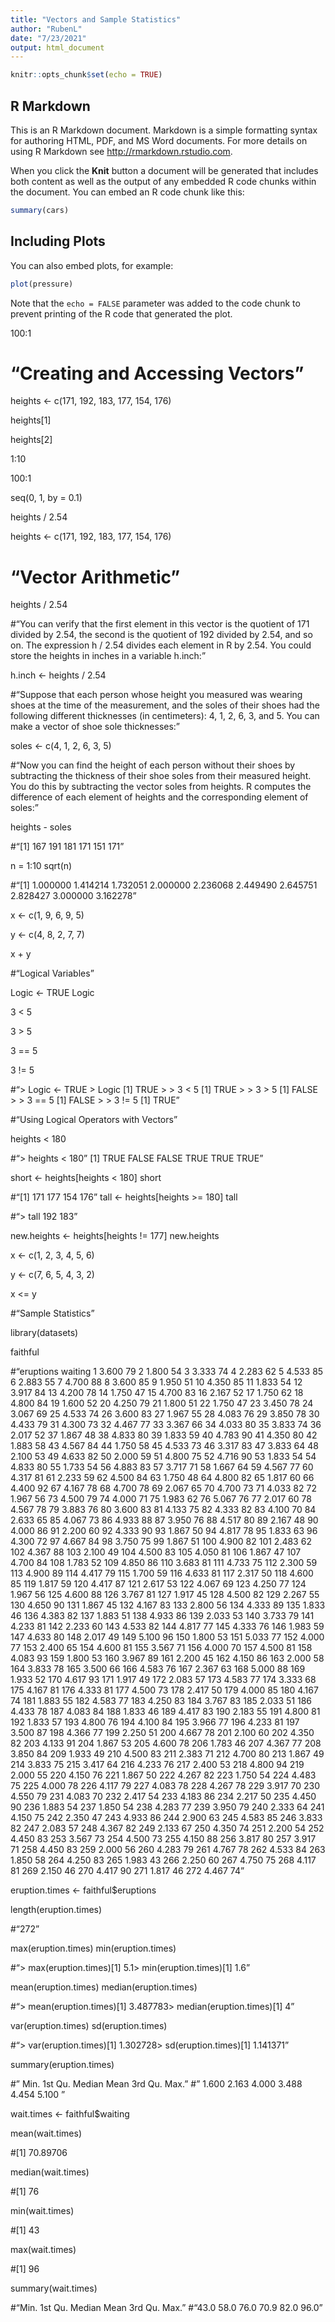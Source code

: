 ```yaml
---
title: "Vectors and Sample Statistics"
author: "RubenL"
date: "7/23/2021"
output: html_document
---
```


```r
knitr::opts_chunk$set(echo = TRUE)
```

## R Markdown

This is an R Markdown document. Markdown is a simple formatting syntax for authoring HTML, PDF, and MS Word documents. For more details on using R Markdown see <http://rmarkdown.rstudio.com>.

When you click the **Knit** button a document will be generated that includes both content as well as the output of any embedded R code chunks within the document. You can embed an R code chunk like this:

```r
summary(cars)
```

## Including Plots

You can also embed plots, for example:

```r
plot(pressure)
```

Note that the `echo = FALSE` parameter was added to the code chunk to prevent printing of the R code that generated the plot.

100:1

# "Creating and Accessing Vectors"

heights <- c(171, 192, 183, 177, 154, 176)

heights[1]

heights[2]

1:10

100:1

seq(0, 1, by = 0.1)

heights / 2.54

heights <- c(171, 192, 183, 177, 154, 176)


# "Vector Arithmetic"

heights / 2.54

#"You can verify that the first element in this vector is the quotient of 171 divided by 2.54, the second is the quotient of 192 divided by 2.54, and so on. The expression h / 2.54 divides each element in R by 2.54. You could store the heights in inches in a variable h.inch:"

h.inch <- heights / 2.54

#"Suppose that each person whose height you measured was wearing shoes at the time of the measurement, and the soles of their shoes had the following different thicknesses (in centimeters): 4, 1, 2, 6, 3, and 5. You can make a vector of shoe sole thicknesses:"

soles <- c(4, 1, 2, 6, 3, 5)

#"Now you can find the height of each person without their shoes by subtracting the thickness of their shoe soles from their measured height. You do this by subtracting the vector soles from heights. R computes the difference of each element of heights and the corresponding element of soles:"

heights - soles

#"[1] 167 191 181 171 151 171"


n = 1:10
sqrt(n)

#"[1] 1.000000 1.414214 1.732051 2.000000 2.236068 2.449490 2.645751 2.828427 3.000000 3.162278"

x <- c(1, 9, 6, 9, 5)

y <- c(4, 8, 2, 7, 7)

x + y

#"Logical Variables"

Logic <- TRUE
Logic

3 < 5

3 > 5

3 == 5

3 != 5

#"> Logic <- TRUE
> Logic
[1] TRUE
> 
> 3 < 5
[1] TRUE
> 
> 3 > 5
[1] FALSE
> 
> 3 == 5
[1] FALSE
> 
> 3 != 5
[1] TRUE"


#"Using Logical Operators with Vectors"

heights < 180

#"> heights < 180"
[1]  TRUE FALSE FALSE  TRUE  TRUE  TRUE"

short <- heights[heights < 180]
short

#"[1] 171 177 154 176"
tall <- heights[heights >= 180]
tall

#"> tall 192 183"

new.heights <- heights[heights != 177]
new.heights


x <- c(1, 2, 3, 4, 5, 6)

y <- c(7, 6, 5, 4, 3, 2)

x <= y


#"Sample Statistics"


library(datasets)

faithful 

#"eruptions waiting
1       3.600      79
2       1.800      54
3       3.333      74
4       2.283      62
5       4.533      85
6       2.883      55
7       4.700      88
8       3.600      85
9       1.950      51
10      4.350      85
11      1.833      54
12      3.917      84
13      4.200      78
14      1.750      47
15      4.700      83
16      2.167      52
17      1.750      62
18      4.800      84
19      1.600      52
20      4.250      79
21      1.800      51
22      1.750      47
23      3.450      78
24      3.067      69
25      4.533      74
26      3.600      83
27      1.967      55
28      4.083      76
29      3.850      78
30      4.433      79
31      4.300      73
32      4.467      77
33      3.367      66
34      4.033      80
35      3.833      74
36      2.017      52
37      1.867      48
38      4.833      80
39      1.833      59
40      4.783      90
41      4.350      80
42      1.883      58
43      4.567      84
44      1.750      58
45      4.533      73
46      3.317      83
47      3.833      64
48      2.100      53
49      4.633      82
50      2.000      59
51      4.800      75
52      4.716      90
53      1.833      54
54      4.833      80
55      1.733      54
56      4.883      83
57      3.717      71
58      1.667      64
59      4.567      77
60      4.317      81
61      2.233      59
62      4.500      84
63      1.750      48
64      4.800      82
65      1.817      60
66      4.400      92
67      4.167      78
68      4.700      78
69      2.067      65
70      4.700      73
71      4.033      82
72      1.967      56
73      4.500      79
74      4.000      71
75      1.983      62
76      5.067      76
77      2.017      60
78      4.567      78
79      3.883      76
80      3.600      83
81      4.133      75
82      4.333      82
83      4.100      70
84      2.633      65
85      4.067      73
86      4.933      88
87      3.950      76
88      4.517      80
89      2.167      48
90      4.000      86
91      2.200      60
92      4.333      90
93      1.867      50
94      4.817      78
95      1.833      63
96      4.300      72
97      4.667      84
98      3.750      75
99      1.867      51
100     4.900      82
101     2.483      62
102     4.367      88
103     2.100      49
104     4.500      83
105     4.050      81
106     1.867      47
107     4.700      84
108     1.783      52
109     4.850      86
110     3.683      81
111     4.733      75
112     2.300      59
113     4.900      89
114     4.417      79
115     1.700      59
116     4.633      81
117     2.317      50
118     4.600      85
119     1.817      59
120     4.417      87
121     2.617      53
122     4.067      69
123     4.250      77
124     1.967      56
125     4.600      88
126     3.767      81
127     1.917      45
128     4.500      82
129     2.267      55
130     4.650      90
131     1.867      45
132     4.167      83
133     2.800      56
134     4.333      89
135     1.833      46
136     4.383      82
137     1.883      51
138     4.933      86
139     2.033      53
140     3.733      79
141     4.233      81
142     2.233      60
143     4.533      82
144     4.817      77
145     4.333      76
146     1.983      59
147     4.633      80
148     2.017      49
149     5.100      96
150     1.800      53
151     5.033      77
152     4.000      77
153     2.400      65
154     4.600      81
155     3.567      71
156     4.000      70
157     4.500      81
158     4.083      93
159     1.800      53
160     3.967      89
161     2.200      45
162     4.150      86
163     2.000      58
164     3.833      78
165     3.500      66
166     4.583      76
167     2.367      63
168     5.000      88
169     1.933      52
170     4.617      93
171     1.917      49
172     2.083      57
173     4.583      77
174     3.333      68
175     4.167      81
176     4.333      81
177     4.500      73
178     2.417      50
179     4.000      85
180     4.167      74
181     1.883      55
182     4.583      77
183     4.250      83
184     3.767      83
185     2.033      51
186     4.433      78
187     4.083      84
188     1.833      46
189     4.417      83
190     2.183      55
191     4.800      81
192     1.833      57
193     4.800      76
194     4.100      84
195     3.966      77
196     4.233      81
197     3.500      87
198     4.366      77
199     2.250      51
200     4.667      78
201     2.100      60
202     4.350      82
203     4.133      91
204     1.867      53
205     4.600      78
206     1.783      46
207     4.367      77
208     3.850      84
209     1.933      49
210     4.500      83
211     2.383      71
212     4.700      80
213     1.867      49
214     3.833      75
215     3.417      64
216     4.233      76
217     2.400      53
218     4.800      94
219     2.000      55
220     4.150      76
221     1.867      50
222     4.267      82
223     1.750      54
224     4.483      75
225     4.000      78
226     4.117      79
227     4.083      78
228     4.267      78
229     3.917      70
230     4.550      79
231     4.083      70
232     2.417      54
233     4.183      86
234     2.217      50
235     4.450      90
236     1.883      54
237     1.850      54
238     4.283      77
239     3.950      79
240     2.333      64
241     4.150      75
242     2.350      47
243     4.933      86
244     2.900      63
245     4.583      85
246     3.833      82
247     2.083      57
248     4.367      82
249     2.133      67
250     4.350      74
251     2.200      54
252     4.450      83
253     3.567      73
254     4.500      73
255     4.150      88
256     3.817      80
257     3.917      71
258     4.450      83
259     2.000      56
260     4.283      79
261     4.767      78
262     4.533      84
263     1.850      58
264     4.250      83
265     1.983      43
266     2.250      60
267     4.750      75
268     4.117      81
269     2.150      46
270     4.417      90
271     1.817      46
272     4.467      74 "


eruption.times <- faithful$eruptions

length(eruption.times)

#"272"

max(eruption.times)
min(eruption.times)

#"> max(eruption.times)[1] 5.1> min(eruption.times)[1] 1.6"

mean(eruption.times)
median(eruption.times)

#"> mean(eruption.times)[1] 3.487783> median(eruption.times)[1] 4"



var(eruption.times)
sd(eruption.times)

#"> var(eruption.times)[1] 1.302728> sd(eruption.times)[1] 1.141371"

summary(eruption.times)

#"   Min. 1st Qu.  Median    Mean 3rd Qu.    Max." 
#" 1.600   2.163   4.000   3.488   4.454   5.100 "


wait.times <- faithful$waiting

mean(wait.times)

#[1] 70.89706

median(wait.times)

#[1] 76

min(wait.times)

#[1] 43

max(wait.times)

#[1] 96

summary(wait.times)

#"Min. 1st Qu.  Median    Mean 3rd Qu.    Max. "
#"43.0    58.0    76.0    70.9    82.0    96.0 "